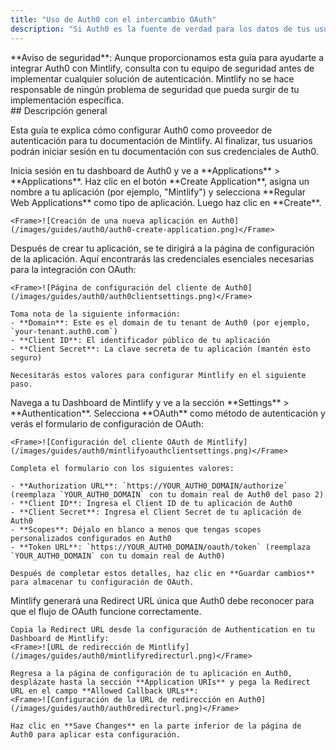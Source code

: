 ```yaml
---
title: "Uso de Auth0 con el intercambio OAuth"
description: "Si Auth0 es la fuente de verdad para los datos de tus usuarios, puedes configurar Mintlify como una aplicación cliente de OAuth para autenticar a tus usuarios."
---
```


<Note>
  **Aviso de seguridad**: Aunque proporcionamos esta guía para ayudarte a integrar Auth0 con Mintlify, consulta con tu equipo de seguridad antes de implementar cualquier solución de autenticación. Mintlify no se hace responsable de ningún problema de seguridad que pueda surgir de tu implementación específica.
</Note>

<div id="overview">
  ## Descripción general
</div>

Esta guía te explica cómo configurar Auth0 como proveedor de autenticación para tu documentación de Mintlify. Al finalizar, tus usuarios podrán iniciar sesión en tu documentación con sus credenciales de Auth0.

<Steps>
  <Step title="Create a Regular Web Application in Auth0">
    Inicia sesión en tu dashboard de Auth0 y ve a **Applications** > **Applications**. Haz clic en el botón **Create Application**, asigna un nombre a tu aplicación (por ejemplo, "Mintlify") y selecciona **Regular Web Applications** como tipo de aplicación. Luego haz clic en **Create**.
    
    <Frame>![Creación de una nueva aplicación en Auth0](/images/guides/auth0/auth0-create-application.png)</Frame>
  </Step>
  <Step title="Get client information">
    Después de crear tu aplicación, se te dirigirá a la página de configuración de la aplicación. Aquí encontrarás las credenciales esenciales necesarias para la integración con OAuth:
    
    <Frame>![Página de configuración del cliente de Auth0](/images/guides/auth0/auth0clientsettings.png)</Frame>
    
    Toma nota de la siguiente información:
    - **Domain**: Este es el domain de tu tenant de Auth0 (por ejemplo, `your-tenant.auth0.com`)
    - **Client ID**: El identificador público de tu aplicación
    - **Client Secret**: La clave secreta de tu aplicación (mantén esto seguro)
    
    Necesitarás estos valores para configurar Mintlify en el siguiente paso.
  </Step>
  <Step title="Setup Mintlify client">
    Navega a tu Dashboard de Mintlify y ve a la sección **Settings** > **Authentication**. Selecciona **OAuth** como método de autenticación y verás el formulario de configuración de OAuth:
    
    <Frame>![Configuración del cliente OAuth de Mintlify](/images/guides/auth0/mintlifyoauthclientsettings.png)</Frame>
    
    Completa el formulario con los siguientes valores:
    
    - **Authorization URL**: `https://YOUR_AUTH0_DOMAIN/authorize` (reemplaza `YOUR_AUTH0_DOMAIN` con tu domain real de Auth0 del paso 2)
    - **Client ID**: Ingresa el Client ID de tu aplicación de Auth0
    - **Client Secret**: Ingresa el Client Secret de tu aplicación de Auth0
    - **Scopes**: Déjalo en blanco a menos que tengas scopes personalizados configurados en Auth0
    - **Token URL**: `https://YOUR_AUTH0_DOMAIN/oauth/token` (reemplaza `YOUR_AUTH0_DOMAIN` con tu domain real de Auth0)
    
    Después de completar estos detalles, haz clic en **Guardar cambios** para almacenar tu configuración de OAuth.
  </Step>
  <Step title="Configure Callback URL">
    Mintlify generará una Redirect URL única que Auth0 debe reconocer para que el flujo de OAuth funcione correctamente.
    
    Copia la Redirect URL desde la configuración de Authentication en tu Dashboard de Mintlify:
    <Frame>![URL de redirección de Mintlify](/images/guides/auth0/mintlifyredirecturl.png)</Frame>
    
    Regresa a la página de configuración de tu aplicación en Auth0, desplázate hasta la sección **Application URIs** y pega la Redirect URL en el campo **Allowed Callback URLs**:
    <Frame>![Configuración de la URL de redirección en Auth0](/images/guides/auth0/auth0redirecturl.png)</Frame>
    
    Haz clic en **Save Changes** en la parte inferior de la página de Auth0 para aplicar esta configuración.
  </Step>
</Steps>